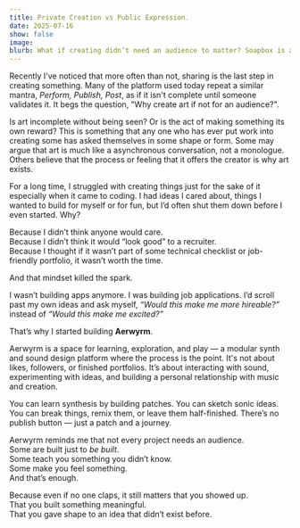 ```yaml
---
title: Private Creation vs Public Expression.
date: 2025-07-16
show: false
image: 
blurb: What if creating didn’t need an audience to matter? Soapbox is a platform for makers who value meaning over metrics
---
```

Recently I've noticed that more often than not, sharing is the last step in creating something. Many of the platform used today repeat a similar mantra, *Perform, Publish, Post*, as if it isn't complete until someone validates it.  It begs the question, "Why create art if not for an audience?". 

Is art incomplete without being seen? Or is the act of making something its own reward? This is something that any one who has ever put work into creating some has asked themselves in some shape or form.  Some may argue that art is much like a asynchronous conversation, not a monologue. Others believe that the process or feeling that it offers the creator is why art exists.

For a long time, I struggled with creating things just for the sake of it especially when it came to coding. I had ideas I cared about, things I wanted to build for myself or for fun, but I’d often shut them down before I even started. Why?

Because I didn’t think anyone would care.  
Because I didn’t think it would “look good” to a recruiter.  
Because I thought if it wasn’t part of some technical checklist or job-friendly portfolio, it wasn’t worth the time.

And that mindset killed the spark.

I wasn’t building apps anymore. I was building job applications. I’d scroll past my own ideas and ask myself, _“Would this make me more hireable?”_ instead of _“Would this make me excited?”_

That’s why I started building **Aerwyrm**.

Aerwyrm is a space for learning, exploration, and play — a modular synth and sound design platform where the process is the point. It's not about likes, followers, or finished portfolios. It’s about interacting with sound, experimenting with ideas, and building a personal relationship with music and creation.

You can learn synthesis by building patches. You can sketch sonic ideas. You can break things, remix them, or leave them half-finished. There’s no publish button — just a patch and a journey.

Aerwyrm reminds me that not every project needs an audience.  
Some are built just to _be built_.  
Some teach you something you didn’t know.  
Some make you feel something.  
And that’s enough.

Because even if no one claps, it still matters that you showed up.  
That you built something meaningful.  
That you gave shape to an idea that didn’t exist before.